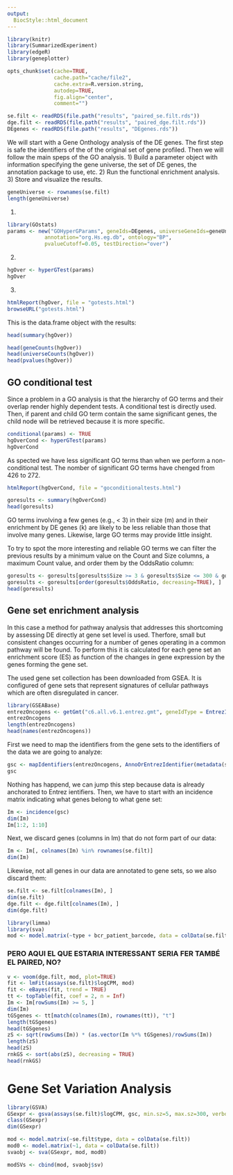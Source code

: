 ```yaml
---
output:
  BiocStyle::html_document
---
```



```r
library(knitr)
library(SummarizedExperiment)
library(edgeR)
library(geneplotter)

opts_chunk$set(cache=TRUE,
               cache.path="cache/file2",
               cache.extra=R.version.string,
               autodep=TRUE,
               fig.align="center",
               comment="")

se.filt <- readRDS(file.path("results", "paired_se.filt.rds"))
dge.filt <- readRDS(file.path("results", "paired_dge.filt.rds"))
DEgenes <- readRDS(file.path("results", "DEgenes.rds"))
```

We will start with a Gene Onthology analysis of the DE genes. The first step is safe the identifiers of the of the original set of gene profiled. Then we will follow the main speps of the GO analysis. 
  1) Build a parameter object with information specifying the gene universe, the set of DE genes, the annotation package to use, etc.
  2) Run the functional enrichment analysis.
  3) Store and visualize the results.

```r
geneUniverse <- rownames(se.filt)
length(geneUniverse)
```

1)
```r
library(GOstats)
params <- new("GOHyperGParams", geneIds=DEgenes, universeGeneIds=geneUniverse,
            annotation="org.Hs.eg.db", ontology="BP",
            pvalueCutoff=0.05, testDirection="over")
```

2) 
```r
hgOver <- hyperGTest(params)
hgOver
```

3)
```r
htmlReport(hgOver, file = "gotests.html")
browseURL("gotests.html")
```

This is the data.frame object with the results:
```r
head(summary(hgOver))
```

```r
head(geneCounts(hgOver))
head(universeCounts(hgOver))
head(pvalues(hgOver))
```


## GO conditional test 

Since a problem in a GO analysis is that the hierarchy of GO terms and their overlap render highly dependent tests. A conditional test is directly used. Then, if parent and child GO term contain the same significant genes, the child node will be retrieved because it is more specific.  

```r
conditional(params) <- TRUE
hgOverCond <- hyperGTest(params)
hgOverCond
```
As spected we have less significant GO terms than when we perform a non-conditional test. The nomber of significant GO terms have chenged from 426 to 272. 

```r
htmlReport(hgOverCond, file = "goconditionaltests.html")
```

```r
goresults <- summary(hgOverCond)
head(goresults)
```

GO terms involving a few genes (e.g., < 3) in their size (m) and in their enrichment by DE genes (k) are likely to be less reliable than those that involve many genes. Likewise, large GO terms may provide little insight.

To try to spot the more interesting and reliable GO terms we can filter the previous results by a minimum value on the Count and Size columns, a maximum Count value, and order them by the OddsRatio column:

```r
goresults <- goresults[goresults$Size >= 3 & goresults$Size <= 300 & goresults$Count >= 3, ]
goresults <- goresults[order(goresults$OddsRatio, decreasing=TRUE), ]
head(goresults)
```

## Gene set enrichment analysis
In this case a method for pathway analysis that addresses this shortcoming by assessing DE directly at gene set level is used. Therfore, small but consistent changes occurring for a number of genes operating in a common pathway will be found. To perform this it is calculated for each gene set an enrichment score (ES) as function of the changes in gene expression by the genes forming the gene set.

The used gene set collection has been downloaded from GSEA. It is configured of gene sets that represent signatures of cellular pathways which are often disregulated in cancer.

```r
library(GSEABase)
entrezOncogens <- getGmt("c6.all.v6.1.entrez.gmt", geneIdType = EntrezIdentifier())
entrezOncogens
length(entrezOncogens)
head(names(entrezOncogens))
```

First we need to map the identifiers from the gene sets to the identifiers of the data we are going to analyze:
```r
gsc <- mapIdentifiers(entrezOncogens, AnnoOrEntrezIdentifier(metadata(se.filt)$annotation))
gsc
```

Nothing has happend, we can jump this step because data is already anchorated to Entrez ientifiers. Then, we have to start with an incidence matrix indicating what genes belong to what gene set:
```r
Im <- incidence(gsc)
dim(Im)
Im[1:2, 1:10]
```

Next, we discard genes (columns in Im) that do not form part of our data:
```r
Im <- Im[, colnames(Im) %in% rownames(se.filt)]
dim(Im)
```

Likewise, not all genes in our data are annotated to gene sets, so we also discard them:
```r
se.filt <- se.filt[colnames(Im), ]
dim(se.filt)
dge.filt <- dge.filt[colnames(Im), ]
dim(dge.filt)
```

```r
library(limma)
library(sva)
mod <- model.matrix(~type + bcr_patient_barcode, data = colData(se.filt))
```

### PERO AQUI EL QUE ESTARIA INTERESSANT SERIA FER TAMBÉ EL PAIRED, NO?

```r
v <- voom(dge.filt, mod, plot=TRUE)
fit <- lmFit(assays(se.filt)$logCPM, mod)
fit <- eBayes(fit, trend = TRUE)
tt <- topTable(fit, coef = 2, n = Inf)
Im <- Im[rowSums(Im) >= 5, ]
dim(Im)
tGSgenes <- tt[match(colnames(Im), rownames(tt)), "t"]
length(tGSgenes)
head(tGSgenes)
zS <- sqrt(rowSums(Im)) * (as.vector(Im %*% tGSgenes)/rowSums(Im))
length(zS)
head(zS)
rnkGS <- sort(abs(zS), decreasing = TRUE)
head(rnkGS)
```

# Gene Set Variation Analysis

```r
library(GSVA)
GSexpr <- gsva(assays(se.filt)$logCPM, gsc, min.sz=5, max.sz=300, verbose=FALSE)
class(GSexpr)
dim(GSexpr)
```

```r
mod <- model.matrix(~se.filt$type, data = colData(se.filt))
mod0 <- model.matrix(~1, data = colData(se.filt))
svaobj <- sva(GSexpr, mod, mod0)

modSVs <- cbind(mod, svaobj$sv)

```


















